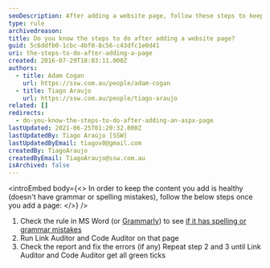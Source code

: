 ```yaml
---
seoDescription: After adding a website page, follow these steps to keep your content healthy - Check MS Word (or Grammarly) for spelling and grammar mistakes. Run Link Auditor and Code Auditor on that page. Check the report and fix errors (if any). Repeat steps 2-3 until all green ticks.
type: rule
archivedreason:
title: Do you know the steps to do after adding a website page?
guid: 5c6ddfb0-1cbc-4bf0-8c56-c43dfc1e0d41
uri: the-steps-to-do-after-adding-a-page
created: 2016-07-29T18:03:11.000Z
authors:
  - title: Adam Cogan
    url: https://ssw.com.au/people/adam-cogan
  - title: Tiago Araujo
    url: https://ssw.com.au/people/tiago-araujo
related: []
redirects:
  - do-you-know-the-steps-to-do-after-adding-an-aspx-page
lastUpdated: 2021-06-25T01:20:32.000Z
lastUpdatedBy: Tiago Araújo [SSW]
lastUpdatedByEmail: tiagov8@gmail.com
createdBy: TiagoAraujo
createdByEmail: TiagoAraujo@ssw.com.au
isArchived: false
---
```


<introEmbed
  body={<>
In order to keep the content you add is healthy (doesn't have grammar or spelling mistakes), follow the below steps once you add a page:
  </>}
/>
1. Check the rule in MS Word (or [Grammarly](https://grammarly.com/)) to see [if it has spelling or grammar mistakes](/do-you-use-spelling-and-grammar-checker-to-make-your-email-professional)
2. Run Link Auditor and Code Auditor on that page
3. Check the report and fix the errors (if any)
   Repeat step 2 and 3 until Link Auditor and Code Auditor get all green ticks
